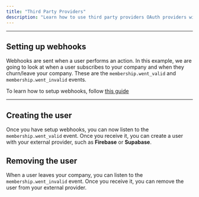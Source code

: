 ```yaml
---
title: "Third Party Providers"
description: "Learn how to use third party providers OAuth providers with Whop."
---
```


---

## Setting up webhooks

Webhooks are sent when a user performs an action. In this example, we are going to look at when a user subscribes to your company and when they churn/leave your company. These are the `membership.went_valid` and `membership.went_invalid` events.

<Note>To learn how to setup webhooks, follow [this guide](/webhooks)</Note>

---

## Creating the user

Once you have setup webhooks, you can now listen to the `membership.went_valid` event. Once you receive it, you can create a user with your external provider, such as **Firebase** or **Supabase**.

## Removing the user

When a user leaves your company, you can listen to the `membership.went_invalid` event. Once you receive it, you can remove the user from your external provider.
